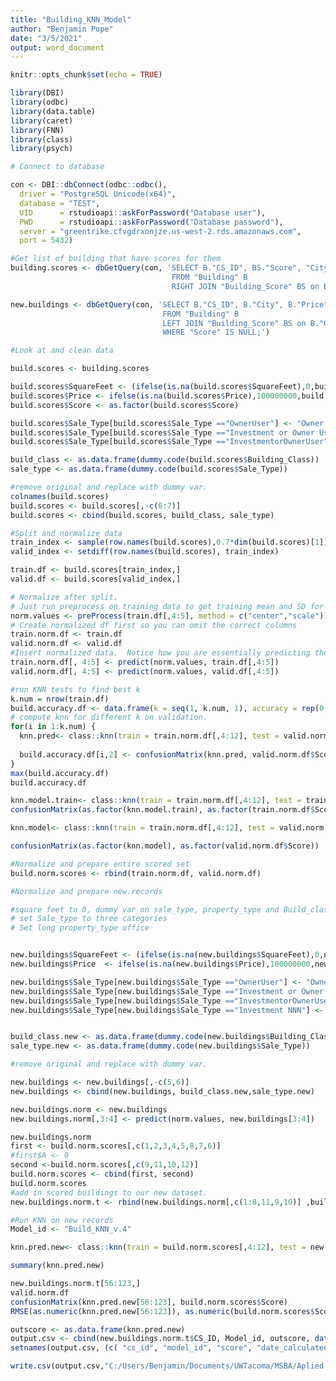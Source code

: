 ```yaml
---
title: "Building_KNN_Model"
author: "Benjamin Pope"
date: "3/5/2021"
output: word_document
---
```


```r
knitr::opts_chunk$set(echo = TRUE)
```


```r
library(DBI)
library(odbc)
library(data.table)
library(caret)
library(FNN)
library(class)
library(psych)
```

```r
# Connect to database

con <- DBI::dbConnect(odbc::odbc(),
  driver = "PostgreSQL Unicode(x64)",
  database = "TEST",
  UID      = rstudioapi::askForPassword("Database user"),
  PWD      = rstudioapi::askForPassword("Database password"),
  server = "greentrike.cfvgdrxonjze.us-west-2.rds.amazonaws.com",
  port = 5432)
```

```r
#Get list of building that have scores for them 
building.scores <- dbGetQuery(con, 'SELECT B."CS_ID", BS."Score", "City", "Price", "SquareFeet", "Building_Class", "Sale_Type"
                                    FROM "Building" B
                                    RIGHT JOIN "Building_Score" BS on B."CS_ID" = BS.cs_id;')

new.buildings <- dbGetQuery(con, 'SELECT B."CS_ID", B."City", B."Price", B."SquareFeet", B."Building_Class",  B."Sale_Type"
                                  FROM "Building" B
                                  LEFT JOIN "Building_Score" BS on B."CS_ID" = BS.cs_id
                                  WHERE "Score" IS NULL;')

```


```r
#Look at and clean data

build.scores <- building.scores

build.scores$SquareFeet <- (ifelse(is.na(build.scores$SquareFeet),0,build.scores$SquareFeet))
build.scores$Price <- ifelse(is.na(build.scores$Price),100000000,build.scores$Price)
build.scores$Score <- as.factor(build.scores$Score)

build.scores$Sale_Type[build.scores$Sale_Type =="OwnerUser"] <- "Owner User"
build.scores$Sale_Type[build.scores$Sale_Type =="Investment or Owner User"] <- "Both"
build.scores$Sale_Type[build.scores$Sale_Type =="InvestmentorOwnerUser"] <- "Both"

build_class <- as.data.frame(dummy.code(build.scores$Building_Class))
sale_type <- as.data.frame(dummy.code(build.scores$Sale_Type))

#remove original and replace with dummy var.
colnames(build.scores)
build.scores <- build.scores[,-c(6:7)]
build.scores <- cbind(build.scores, build_class, sale_type)

```

```r
#Split and normalize data
train_index <- sample(row.names(build.scores),0.7*dim(build.scores)[1])
valid_index <- setdiff(row.names(build.scores), train_index)

train.df <- build.scores[train_index,]
valid.df <- build.scores[valid_index,]

# Normalize after split.
# Just run preprocess on training data to get training mean and SD for normalization
norm.values <- preProcess(train.df[,4:5], method = c("center","scale"))
# Create normalized df first so you can omit the correct columns
train.norm.df <- train.df
valid.norm.df <- valid.df
#Insert normalized data.  Notice how you are essentially predicting the Standardization since we have the mean and SD captured already.  
train.norm.df[, 4:5] <- predict(norm.values, train.df[,4:5])
valid.norm.df[, 4:5] <- predict(norm.values, valid.df[,4:5])
```

```r
#run KNN tests to find best k
k.num = nrow(train.df)
build.accuracy.df <- data.frame(k = seq(1, k.num, 1), accuracy = rep(0, k.num))
# compute knn for different k on validation.
for(i in 1:k.num) {
  knn.pred<- class::knn(train = train.norm.df[,4:12], test = valid.norm.df[,4:12], cl = train.norm.df[,2],k=i)
  
  build.accuracy.df[i,2] <- confusionMatrix(knn.pred, valid.norm.df$Score)$overall[1]
}
max(build.accuracy.df)
build.accuracy.df

knn.model.train<- class::knn(train = train.norm.df[,4:12], test = train.norm.df[,4:12], cl = train.norm.df[,2],k=7)
confusionMatrix(as.factor(knn.model.train), as.factor(train.norm.df$Score))

knn.model<- class::knn(train = train.norm.df[,4:12], test = valid.norm.df[,4:12], cl = train.norm.df[,2],k=7)

confusionMatrix(as.factor(knn.model), as.factor(valid.norm.df$Score))

```

```r
#Normalize and prepare entire scored set 
build.norm.scores <- rbind(train.norm.df, valid.norm.df)
```

```r
#Normalize and prepare new.records

#square feet to 0, dummy var on sale_type, property_type and Build_class
# set Sale_type to three categories
# Set long property_type office


new.buildings$SquareFeet <- (ifelse(is.na(new.buildings$SquareFeet),0,new.buildings$SquareFeet))
new.buildings$Price  <- ifelse(is.na(new.buildings$Price),100000000,new.buildings$Price)

new.buildings$Sale_Type[new.buildings$Sale_Type =="OwnerUser"] <- "Owner User"
new.buildings$Sale_Type[new.buildings$Sale_Type =="Investment or Owner User"] <- "Both"
new.buildings$Sale_Type[new.buildings$Sale_Type =="InvestmentorOwnerUser"] <- "Both"
new.buildings$Sale_Type[new.buildings$Sale_Type =="Investment NNN"] <- "Investment"


build_class.new <- as.data.frame(dummy.code(new.buildings$Building_Class))
sale_type.new <- as.data.frame(dummy.code(new.buildings$Sale_Type))

#remove original and replace with dummy var.

new.buildings <- new.buildings[,-c(5,6)]
new.buildings <- cbind(new.buildings, build_class.new,sale_type.new)

new.buildings.norm <- new.buildings
new.buildings.norm[,3:4] <- predict(norm.values, new.buildings[3:4])

new.buildings.norm
first <- build.norm.scores[,c(1,2,3,4,5,8,7,6)]
#first$A <- 0 
second <-build.norm.scores[,c(9,11,10,12)]
build.norm.scores <- cbind(first, second)
build.norm.scores
#add in scored buildings to our new dataset.
new.buildings.norm.t <- rbind(new.buildings.norm[,c(1:8,11,9,10)] ,build.norm.scores[,c(1,3:12)]) 
```

```r
#Run KNN on new records
Model_id <- "Build_KNN_v.4"

knn.pred.new<- class::knn(train = build.norm.scores[,4:12], test = new.buildings.norm.t[,3:11], cl = build.norm.scores[,2],k=7)

summary(knn.pred.new)

new.buildings.norm.t[56:123,]
valid.norm.df
confusionMatrix(knn.pred.new[56:123], build.norm.scores$Score)
RMSE(as.numeric(knn.pred.new[56:123]), as.numeric(build.norm.scores$Score))
```

```r
outscore <- as.data.frame(knn.pred.new)
output.csv <- cbind(new.buildings.norm.t$CS_ID, Model_id, outscore, date())
setnames(output.csv, (c( "cs_id", "model_id", "score", "date_calculated")))

write.csv(output.csv,"C:/Users/Benjamin/Documents/UWTacoma/MSBA/Aplied Project with Greentrike/KNN MODELS\\Building_KNN_v.4_output.csv",row.names = FALSE)

```



